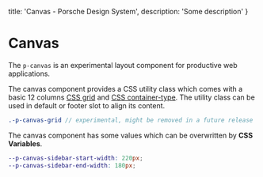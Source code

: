 
  title: 'Canvas - Porsche Design System',
  description: 'Some description'
}

# Canvas <ComponentStatus tagName="p-canvas"></ComponentStatus>

The `p-canvas` is an experimental layout component for productive web applications.

The canvas component provides a CSS utility class which comes with a basic 12 columns
[CSS grid](https://css-tricks.com/snippets/css/complete-guide-grid) and
[CSS container-type](https://css-tricks.com/css-container-queries). The utility class can be used in default or footer
slot to align its content.

```scss
.-p-canvas-grid // experimental, might be removed in a future release
```

The canvas component has some values which can be overwritten by **CSS Variables**.

```scss
--p-canvas-sidebar-start-width: 220px;
--p-canvas-sidebar-end-width: 180px;
```

<ComponentExample codeSample={canvasExample} disableDemo={true} />